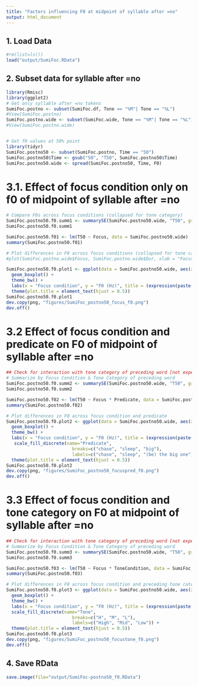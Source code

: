 ```yaml
---
title: "Factors influencing F0 at midpoint of syllable after =no"
output: html_document
---
```


## 1. Load Data
```r
#rm(list=ls())
load("output/SumiFoc.RData")
```

## 2. Subset data for syllable after =no
```r
library(Rmisc)
library(ggplot2)
# Get only syllable after =no tokens
SumiFoc.postno <- subset(SumiFoc.df, Tone == "%M"| Tone == "%L")
#View(SumiFoc.postno)
SumiFoc.postno.wide <- subset(SumiFoc.wide, Tone == "%M"| Tone == "%L")
#View(SumiFoc.postno.wide)


# Get f0 values at 50% point
library(tidyr)
SumiFoc.postno50 <- subset(SumiFoc.postno, Time == "50")
SumiFoc.postno50$Time <- gsub("50", "T50", SumiFoc.postno50$Time)
SumiFoc.postno50.wide <- spread(SumiFoc.postno50, Time, F0)
```

# 3.1. Effect of focus condition only on f0 of midpoint of syllable after =no
```r
# Compare F0s across focus conditions (collapsed for tone category)
SumiFoc.postno50.f0.summ1 <- summarySE(SumiFoc.postno50.wide, "T50", groupvars = "Focus", na.rm = TRUE)
SumiFoc.postno50.f0.summ1

SumiFoc.postno50.f01 <- lm(T50 ~ Focus, data = SumiFoc.postno50.wide)
summary(SumiFoc.postno50.f01)

# Plot differences in F0 across focus conditions (collapsed for tone category)
#plot(SumiFoc.postno.wide$Focus, SumiFoc.postno.wide$Dur, xlab = "Focus condition", ylab = "F0 (ms)", main = expression(paste("F0 of ", italic("=no"), " by focus condition")))

SumiFoc.postno50.f0.plot1 <- ggplot(data = SumiFoc.postno50.wide, aes(x = Focus, fill = Focus, y = T50)) +
  geom_boxplot() +
  theme_bw() +
  labs(x = "Focus condition", y = "F0 (Hz)", title = (expression(paste("F0 at midpoint of syllable following ", italic("=no"), " by focus condition")))) +
  theme(plot.title = element_text(hjust = 0.5))
SumiFoc.postno50.f0.plot1
dev.copy(png, "figures/SumiFoc_postno50_focus_f0.png")
dev.off()
```

# 3.2 Effect of focus condition and predicate on F0 of midpoint of syllable after =no
```r
## Check for interaction with tone category of preceding word [not expected]
# Summarize by Focus Condition & Tone Category of preceding word
SumiFoc.postno50.f0.summ2 <- summarySE(SumiFoc.postno50.wide, "T50", groupvars = c("Focus", "Predicate"), na.rm = TRUE)
SumiFoc.postno50.f0.summ2

SumiFoc.postno50.f02 <- lm(T50 ~ Focus * Predicate, data = SumiFoc.postno50.wide)
summary(SumiFoc.postno50.f02)

# Plot differences in F0 across focus condition and predicate
SumiFoc.postno50.f0.plot2 <- ggplot(data = SumiFoc.postno50.wide, aes(x = Focus, fill = Predicate,  y = T50)) +
  geom_boxplot() +
  theme_bw() +
  labs(x = "Focus condition", y = "F0 (Hz)", title = (expression(paste("F0 at midpoint of syllable following ", italic("=no"))))) +
   scale_fill_discrete(name="Predicate",
                         breaks=c("chase", "sleep", "big"),
                         labels=c("chase", "sleep", "(be) the big one")) +
  theme(plot.title = element_text(hjust = 0.5))
SumiFoc.postno50.f0.plot2
dev.copy(png, "figures/SumiFoc_postno50_focuspred_f0.png")
dev.off()
```

# 3.3 Effect of focus condition and tone category on F0 at midpoint of syllable after =no
```r
## Check for interaction with tone category of preceding word [not expected]
# Summarize by Focus Condition & Tone Category of preceding word
SumiFoc.postno50.f0.summ3 <- summarySE(SumiFoc.postno50.wide, "T50", groupvars = c("Focus", "ToneCondition"), na.rm = TRUE)
SumiFoc.postno50.f0.summ3

SumiFoc.postno50.f03 <- lm(T50 ~ Focus * ToneCondition, data = SumiFoc.postno50.wide)
summary(SumiFoc.postno50.f03)

# Plot differences in F0 across focus condition and preceding tone category
SumiFoc.postno50.f0.plot3 <- ggplot(data = SumiFoc.postno50.wide, aes(x = Focus, fill = ToneCondition,  y = T50)) +
  geom_boxplot() +
  theme_bw() +
  labs(x = "Focus condition", y = "F0 (Hz)", title = (expression(paste("F0 at midpoint of syllable following ", italic("=no"))))) +
  scale_fill_discrete(name="Tone",
                         breaks=c("H", "M", "L"),
                         labels=c("High", "Mid", "Low")) +
  theme(plot.title = element_text(hjust = 0.5))
SumiFoc.postno50.f0.plot3
dev.copy(png, "figures/SumiFoc_postno50_focustone_f0.png")
dev.off()
```

## 4. Save RData
```r
save.image(file="output/SumiFoc-postno50_f0.RData")
```
